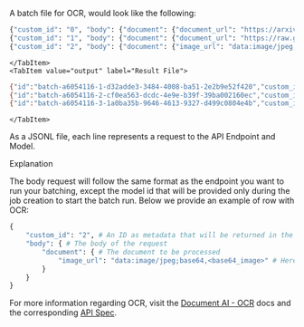 
A batch file for OCR, would look like the following:

<Tabs groupId="code">
    <TabItem value="file" label="Batch File" default>

```bash
{"custom_id": "0", "body": {"document": {"document_url": "https://arxiv.org/pdf/2410.07073"}}}
{"custom_id": "1", "body": {"document": {"document_url": "https://raw.githubusercontent.com/mistralai/cookbook/refs/heads/main/mistral/ocr/receipt.png"}}}
{"custom_id": "2", "body": {"document": {"image_url": "data:image/jpeg;base64,<base64_image>"}}}
```

    </TabItem>
    <TabItem value="output" label="Result File">

```bash
{"id":"batch-a6054116-1-d32adde3-3484-4008-ba51-2e2b9e52f420","custom_id":"0","response":{"status_code":200,"body":{"pages":[{"index":0,"markdown":"# Pixtral 12B \n\n![img-0.jpeg](img-0.jpeg)\n\n## Abstract\n\nWe introduce Pixtral 12B, a 12-billion-parameter multimodal language model. Pixtral 12B is trained to understand both natural images and documents, achieving leading performance on various multimodal benchmarks, surpassing a number of larger models. Unlike many open-source models, Pixtral is also a cu...we endeavour to recover the reported performance of all models by tuning evaluation settings towards individual models. We highlight that Pixtral 12B, like strong closed-source models (e.g. Gemini-1.5-Flash 8B [18] and Claude-3 Haiku [1]) is able reports strong performance without such interventions.","images":[],"dimensions":{"dpi":200,"height":2200,"width":1700}}],"model":"mistral-ocr-2505-completion","usage_info":{"pages_processed":24,"doc_size_bytes":12640953},"document_annotation":null}},"error":null}
{"id":"batch-a6054116-2-cf0ea563-dcdc-4e9e-b39f-39ba002160ec","custom_id":"1","response":{"status_code":200,"body":{"pages":[{"index":0,"markdown":"PLACE FACE UP ON DASH\nCITY OF PALO ALTO\nNOT VALID FOR\nONSTREET PARKING\n\nExpiration Date/Time\n11:59 PM\nAUG 19, 2024\n\nPurchase Date/Time: 01:34pm Aug 19, 2024\nTotal Due: $15.00\nTotal Paid: $15.00\nTicket #: 00005883\nS/N #: 520117260957\nSetting: Permit Machines\nMach Name: Civic Center\n\n#****-1224, Visa\nDISPLAY FACE UP ON DASH\n\nPERMIT EXPIRES\nAT ...KING\n\nExpiration Date/Time\n11:59 PM\nAUG 19, 2024\n\nPurchase Date/Time: 01:34pm Aug 19, 2024\nTotal Due: $15.00\nTotal Paid: $15.00\nTicket #: 00005883\nS/N #: 520117260957\nSetting: Permit Machines\nMach Name: Civic Center\n\n#****-1224, Visa\nDISPLAY FACE UP ON DASH\n\nPERMIT EXPIRES\nAT MIDNIGHT","images":[],"dimensions":{"dpi":200,"height":3210,"width":1806}}],"model":"mistral-ocr-2505-completion","usage_info":{"pages_processed":1,"doc_size_bytes":3110191},"document_annotation":null}},"error":null}
{"id":"batch-a6054116-3-1a0ba35b-9646-4613-9327-d499c0804e4b","custom_id":"2","response":{"status_code":200,"body":{"pages":[{"index":0,"markdown":"We introduce Mistral 7B, a 7-billion-parameter language model engineered for superior performance and efficiency. Mistral 7B outperforms the best open 13B model (Llama 2) across all evaluated benchmarks, and the best released 34B model (Llama 1) in reasoning, mathematics, and code generation. Our model leverages grouped-query attention (GQA) for faster inference... a model fine-tuned to follow instructions, Mistral 7B - Instruct, that surpasses Llama 2 13B - chat model both on human and automated benchmarks. Our models are released under the Apache 2.0 license.\nCode: https://github.com/mistralai/mistral-src\nWebpage: https://mistral.ai/news/announcing-mistral-7b/","images":[],"dimensions":{"dpi":200,"height":490,"width":1200}}],"model":"mistral-ocr-2505-completion","usage_info":{"pages_processed":1,"doc_size_bytes":161787},"document_annotation":null}},"error":null}
```

    </TabItem>
</Tabs>

As a JSONL file, each line represents a request to the API Endpoint and Model.

<SectionTab as="h2" variant="secondary" sectionId="ocr-explained">Explanation</SectionTab>

The body request will follow the same format as the endpoint you want to run your batching, except the model id that will be provided only during the job creation to start the batch run. Below we provide an example of row with OCR:

```py
{
    "custom_id": "2", # An ID as metadata that will be returned in the output file to identify the request
    "body": { # The body of the request
        "document": { # The document to be processed
            "image_url": "data:image/jpeg;base64,<base64_image>" # Here, we are using a base64 encoded image, but you can also use a URL to a file, and document_url for pdf or other kinds of documents
        }
    }
}
```

For more information regarding OCR, visit the [Document AI - OCR](document_ai/basic_ocr) docs and the corresponding [API Spec](../api/endpoint/ocr#operation-ocr_v1_ocr_post).